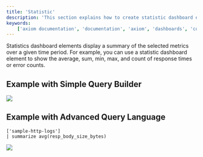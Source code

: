 ```yaml
---
title: 'Statistic'
description: 'This section explains how to create statistic dashboard elements and add them to your dashboard.'
keywords:
    ['axiom documentation', 'documentation', 'axiom', 'dashboards', 'collaboration', 'queries', 'visualizations', 'filters', 'charts', 'simple query builder', 'advanced query builder']
---
```


Statistics dashboard elements display a summary of the selected metrics over a given time period. For example, you can use a statistic dashboard element to show the average, sum, min, max, and count of response times or error counts.

## Example with Simple Query Builder

<Frame>
  <img src="/doc-assets/shots/simple-chart-statistic-1.png" />
</Frame>

## Example with Advanced Query Language

```kusto
['sample-http-logs']
| summarize avg(resp_body_size_bytes)
```

<Frame>
  <img src="/doc-assets/shots/apl-chart-statistic-2.png" />
</Frame>